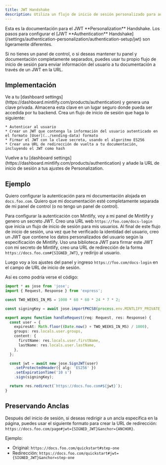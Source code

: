 ```yaml
---
title: JWT Handshake
description: Utiliza un flujo de inicio de sesión personalizado para autenticar usuarios
---
```


<Info>
  Esta es la documentación para el JWT **Personalization** Handshake. Los pasos para configurar el [JWT **Authentication** Handshake](/settings/authentication-personalization/authentication-setup/jwt) son ligeramente diferentes.
</Info>

Si no tienes un panel de control, o si deseas mantener tu panel y documentación completamente separados, puedes usar tu propio flujo de inicio de sesión para enviar información del usuario a tu documentación a través de un JWT en la URL.

## Implementación

<Steps>
  <Step title="Generate a private key">
    Ve a tu [dashboard settings](https://dashboard.mintlify.com/products/authentication) y genera una clave privada. Almacena esta clave en un lugar seguro donde pueda ser accedida por tu backend.
  </Step>

  <Step title="Create a login flow">
    Crea un flujo de inicio de sesión que haga lo siguiente:

    * Autenticar al usuario
    * Crear un JWT que contenga la información del usuario autenticado en el formato [User](../sending-data) formato
    * Firmar el JWT con la clave secreta, usando el algoritmo ES256
    * Crear una URL de redirección de vuelta a tu documentación, incluyendo el JWT como hash
  </Step>

  <Step title="Configure your Personalization settings">
    Vuelve a tu [dashboard settings](https://dashboard.mintlify.com/products/authentication) y añade la URL de inicio de sesión a tus ajustes de Personalization.
  </Step>
</Steps>

## Ejemplo

Quiero configurar la autenticación para mi documentación alojada en `docs.foo.com`. Quiero que mi documentación esté completamente separada de mi panel de control (o no tengo un panel de control).

Para configurar la autenticación con Mintlify, voy a mi panel de Mintlify y genero un secreto JWT. Creo una URL web `https://foo.com/docs-login` que inicia un flujo de inicio de sesión para mis usuarios. Al final de este flujo de inicio de sesión, una vez que he verificado la identidad del usuario, creo un JWT que contiene los datos personalizados del usuario según la especificación de Mintlify. Uso una biblioteca JWT para firmar este JWT con mi secreto de Mintlify, creo una URL de redirección de la forma `https://docs.foo.com#{SIGNED_JWT}`, y redirijo al usuario.

Luego voy a los ajustes del panel y ingreso `https://foo.com/docs-login` en el campo de URL de inicio de sesión.

Así es como podría verse el código:

```ts
import * as jose from 'jose';
import { Request, Response } from 'express';

const TWO_WEEKS_IN_MS = 1000 * 60 * 60 * 24 * 7 * 2;

const signingKey = await jose.importPKCS8(process.env.MINTLIFY_PRIVATE_KEY, 'ES256');

export async function handleRequest(req: Request, res: Response) {
  const user = {
    expiresAt: Math.floor((Date.now() + TWO_WEEKS_IN_MS) / 1000),
    groups: res.locals.user.groups,
    content: {
      firstName: res.locals.user.firstName,
      lastName: res.locals.user.lastName,
    },
  };

  const jwt = await new jose.SignJWT(user)
    .setProtectedHeader({ alg: 'ES256' })
    .setExpirationTime('10 s')
    .sign(signingKey);

  return res.redirect(`https://docs.foo.com#${jwt}`);
}

```

## Preservando Anclas

Después del inicio de sesión, si deseas redirigir a un ancla específica en la página, puedes usar el siguiente formato para crear la URL de redirección: `https://docs.foo.com/page#jwt={SIGNED_JWT}&anchor={ANCHOR}`.

Ejemplo:

* Original: `https://docs.foo.com/quickstart#step-one`
* Redirección: `https://docs.foo.com/quickstart#jwt={SIGNED_JWT}&anchor=step-one`
